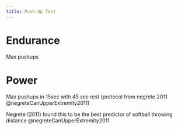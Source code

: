 ```yaml
---
title: Push-Up Test
---
```




# Endurance

Max pushups


# Power

Max pushups in 15sec with 45 sec rest (protocol from negrete 2011 @negreteCanUpperExtremity2011)

Negrete (2011) found this to be the best predictor of softball throwing distance @negreteCanUpperExtremity2011